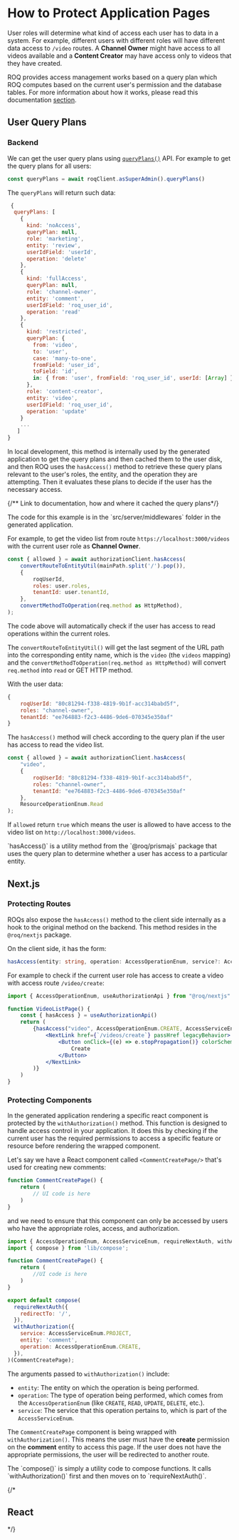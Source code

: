 
# How to Protect Application Pages

User roles will determine what kind of access each user has to data in a system. For example, different users with different roles will have different data access to `/video` routes. A **Channel Owner** might have access to all videos available and a **Content Creator** may have access only to videos that they have created.

ROQ provides access management works based on a query plan which ROQ computes based on the current user's permission and the database tables. For more information about how it works, please read this documentation [section](/access-management#how-it-works).

## User Query Plans

### Backend

We can get the user query plans using [`queryPlans()`](https://jupiter-pp.roq-platform.com/docs/#query-queryPlans) API. For example to get the query plans for all users:

```js
const queryPlans = await roqClient.asSuperAdmin().queryPlans()
```

The `queryPlans` will return such data:

```js
 {
  queryPlans: [
	{
      kind: 'noAccess',
      queryPlan: null,
      role: 'marketing',
      entity: 'review',
      userIdField: 'userId',
      operation: 'delete'
    },
    {
      kind: 'fullAccess',
      queryPlan: null,
      role: 'channel-owner',
      entity: 'comment',
      userIdField: 'roq_user_id',
      operation: 'read'
    },
	{
	  kind: 'restricted',
	  queryPlan: {
		from: 'video',
		to: 'user',
		case: 'many-to-one',
		fromField: 'user_id',
		toField: 'id',
		in: { from: 'user', fromField: 'roq_user_id', userId: [Array] }
	  },
	  role: 'content-creator',
	  entity: 'video',
	  userIdField: 'roq_user_id',
	  operation: 'update'
	}
	...
   ]
}
```
In local development, this method is internally used by the generated application to get the query plans and then cached them to the user disk, and then ROQ uses the `hasAccess()` method to retrieve these query plans relevant to the user's roles, the entity, and the operation they are attempting. Then it evaluates these plans to decide if the user has the necessary access.

{/** Link to documentation, how and where it cached the query plans*/}

<Callout type="info">
The code for this example is in the `src/server/middlewares` folder in the generated application.
</Callout>

For example, to get the video list from route `https://localhost:3000/videos` with the current user role as **Channel Owner**.

```js
const { allowed } = await authorizationClient.hasAccess(
	convertRouteToEntityUtil(mainPath.split('/').pop()),
    {
    	roqUserId,
        roles: user.roles,
        tenantId: user.tenantId,
    },
    convertMethodToOperation(req.method as HttpMethod),
);
```
The code above will automatically check if the user has access to read operations within the current roles. 

The `convertRouteToEntityUtil()` will get the last segment of the URL path into the corresponding entity name, which is the `video` (the `videos` mapping) and the `convertMethodToOperation(req.method as HttpMethod)` will convert `req.method` into `read` or GET HTTP method.

With the user data:

```js
{ 
	roqUserId: "80c81294-f338-4819-9b1f-acc314babd5f",
	roles: "channel-owner",
	tenantId: "ee764883-f2c3-4486-9de6-070345e350af"
}
```

The `hasAccess()` method will check according to the query plan if the user has access to read the video list.

```js
const { allowed } = await authorizationClient.hasAccess(
	"video",
    { 
		roqUserId: "80c81294-f338-4819-9b1f-acc314babd5f",
		roles: "channel-owner",
		tenantId: "ee764883-f2c3-4486-9de6-070345e350af"
	},
    ResourceOperationEnum.Read
);
```

If `allowed` return `true` which means the user is allowed to have access to the video list on `http://localhost:3000/videos`.

<Callout type="info">
`hasAccess()` is a utility method from the `@roq/prismajs` package that uses the query plan to determine whether a user has access to a particular entity.
</Callout>

## Next.js

<InstallROQNext/>

### Protecting Routes

ROQs also expose the `hasAccess()` method to the client side internally as a hook to the original method on the backend. This method resides in the `@roq/nextjs` package. 

On the client side, it has the form:

```ts
hasAccess(entity: string, operation: AccessOperationEnum, service?: AccessServiceEnum): boolean;
```

For example to check if the current user role has access to create a video with access route `/video/create`:

```jsx
import { AccessOperationEnum, useAuthorizationApi } from "@roq/nextjs"

function VideoListPage() {
    const { hasAccess } = useAuthorizationApi()
	return (
		{hasAccess("video", AccessOperationEnum.CREATE, AccessServiceEnum.PROJECT) && (
			<NextLink href={`/videos/create`} passHref legacyBehavior>
				<Button onClick={(e) => e.stopPropagation()} colorScheme="blue" mr="4" as="a">
					Create
				</Button>
			</NextLink>
		)}   
	)
}
```

### Protecting Components

In the generated application rendering a specific react component is protected by the `withAuthorization()` method. This function is designed to handle access control in your application. It does this by checking if the current user has the required permissions to access a specific feature or resource before rendering the wrapped component.

Let's say we have a React component called `<CommentCreatePage/>` that's used for creating new comments:

```jsx
function CommentCreatePage() {
    return (
		// UI code is here
	)
}
```

and we need to ensure that this component can only be accessed by users who have the appropriate roles, access, and authorization.

```jsx
import { AccessOperationEnum, AccessServiceEnum, requireNextAuth, withAuthorization } from '@roq/nextjs';
import { compose } from 'lib/compose';

function CommentCreatePage() {
    return (
        //UI code is here
	)
}

export default compose(
  requireNextAuth({
    redirectTo: '/',
  }),
  withAuthorization({
    service: AccessServiceEnum.PROJECT,
    entity: 'comment',
    operation: AccessOperationEnum.CREATE,
  }),
)(CommentCreatePage);
```

The arguments passed to `withAuthorization()` include:

- `entity`: The entity on which the operation is being performed.
- `operation`: The type of operation being performed, which comes from the `AccessOperationEnum` (like `CREATE`, `READ`, `UPDATE`, `DELETE`, etc.).
- `service`: The service that this operation pertains to, which is part of the `AccessServiceEnum`.

The `CommentCreatePage` component is being wrapped with `withAuthorization()`. This means the user must have the **create** permission on the **comment** entity to access this page. If the user does not have the appropriate permissions, the user will be redirected to another route.

<Callout type="info">
The `compose()` is simply a utility code to compose functions. It calls `withAuthorization()` first and then moves on to `requireNextAuth()`.
</Callout>

{/*
## React
*/}
